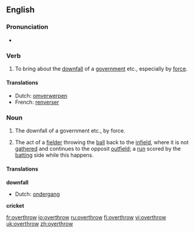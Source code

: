 ==English==

===Pronunciation===
*{{IPA|/ovəɻ'θɻɔʊ/}}

===Verb===
{{en-verb|overthrows|overthrowing|overthrew|overthrown}}

# To bring about the [[downfall]] of a [[government]] etc., especially by [[force]].

====Translations====
{{top}}
*Dutch: [[omverwerpen]]
*French: [[renverser]]
{{mid}}
{{bottom}}

===Noun===
{{en-noun}}

# The downfall of a government etc., by force.
#{{cricket}} The act of a [[fielder]] throwing the [[ball]] back to the [[infield]], where it is not [[gather]]ed and continues to the opposit [[outfield]]; a [[run]] scored by the [[batting]] side while this happens.

====Translations====
'''downfall'''
{{top}}
*Dutch: [[ondergang]] {{m}}
{{mid}}
{{bottom}}

'''cricket'''
{{top}}
{{mid}}
{{bottom}}

[[fr:overthrow]]
[[io:overthrow]]
[[ru:overthrow]]
[[fi:overthrow]]
[[vi:overthrow]]
[[uk:overthrow]]
[[zh:overthrow]]